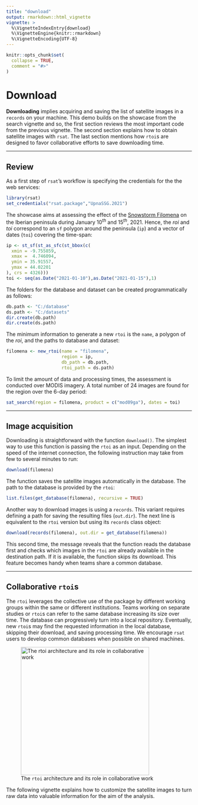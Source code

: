 ```yaml
---
title: "download"
output: rmarkdown::html_vignette
vignette: >
  %\VignetteIndexEntry{download}
  %\VignetteEngine{knitr::rmarkdown}
  %\VignetteEncoding{UTF-8}
---
```


```r
knitr::opts_chunk$set(
  collapse = TRUE,
  comment = "#>"
)
```

# Download

**Downloading** implies acquiring and saving the list of satellite images in a `records` on your machine. This demo builds on the showcase from the search vignette and so, the first section reviews the most important code from the previous vignette. The second section explains how to obtain satellite images with `rsat`. The last section mentions how `rtoi`s are designed to favor collaborative efforts to save downloading time.

------------------------------------------------------------------------

## Review

As a first step of `rsat`'s workflow is specifying the credentials for the the web services:

```r
library(rsat)
set_credentials("rsat.package","UpnaSSG.2021")
```

The showcase aims at assessing the effect of the [Snowstorm Filomena](https://en.wikipedia.org/wiki/2020%E2%80%9321_European_windstorm_season#Storm_Filomena) on the Iberian peninsula during January $10^{th}$ and $15^{th}$, $2021$. Hence, the *roi* and *toi* correspond to an `sf` polygon around the peninsula (`ip`) and a vector of dates (`toi`) covering the time-span:

```r
ip <- st_sf(st_as_sfc(st_bbox(c(
  xmin = -9.755859,
  xmax =  4.746094,
  ymin = 35.91557,
  ymax = 44.02201 
), crs = 4326)))
toi <- seq(as.Date("2021-01-10"),as.Date("2021-01-15"),1)
```

The folders for the database and dataset can be created programmatically as follows:

```r
db.path <- "C:/database"
ds.path <- "C:/datasets"
dir.create(db.path)
dir.create(ds.path)
```

The minimum information to generate a new `rtoi` is the `name`, a polygon of the *roi*, and the paths to database and dataset:

```r
filomena <- new_rtoi(name = "filomena",
                     region = ip,
                     db_path = db.path,
                     rtoi_path = ds.path)
```

To limit the amount of data and processing times, the assessment is conducted over MODIS imagery. A total number of $24$ images are found for the region over the $6$-day period:

```r
sat_search(region = filomena, product = c("mod09ga"), dates = toi)
```

------------------------------------------------------------------------

## Image acquisition

Downloading is straightforward with the function `download()`. The simplest way to use this function is passing the `rtoi` as an input. Depending on the speed of the internet connection, the following instruction may take from few to several minutes to run:

```r
download(filomena)
```

The function saves the satellite images automatically in the database. The path to the database is provided by the `rtoi`:

```r
list.files(get_database(filomena), recursive = TRUE)
```

Another way to download images is using a `records`. This variant requires defining a path for saving the resulting files (`out.dir`). The next line is equivalent to the `rtoi` version but using its `records` class object:

```r
download(records(filomena), out.dir = get_database(filomena))
```

This second time, the message reveals that the function reads the database first and checks which images in the `rtoi` are already available in the destination path. If it is available, the function skips its download. This feature becomes handy when teams share a common database.

------------------------------------------------------------------------

## Collaborative `rtoi`s

The `rtoi` leverages the collective use of the package by different working groups within the same or different institutions. Teams working on separate studies or `rtoi`s can refer to the same database increasing its size over time. The database can progressively turn into a local repository. Eventually, new `rtoi`s may find the requested information in the local database, skipping their download, and saving processing time. We encourage `rsat` users to develop common databases when possible on shared machines.

![The `rtoi` architecture and its role in collaborative work](images/rtoi_collaborative.PNG "The rtoi architecture and its role in collaborative work"){width="348"}

The following vignette explains how to customize the satellite images to turn raw data into valuable information for the aim of the analysis.
